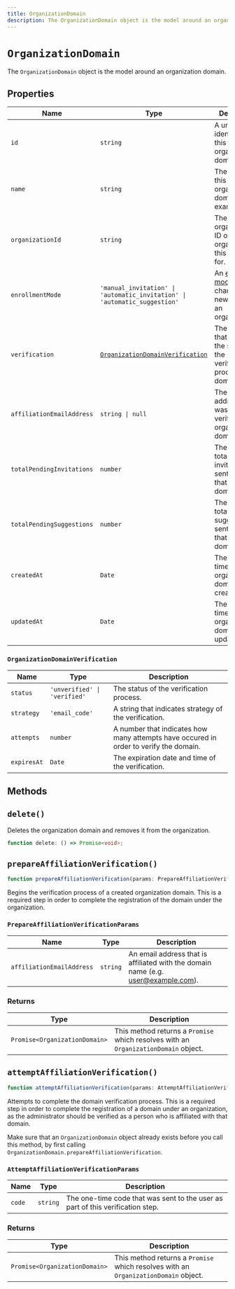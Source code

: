 ---
title: OrganizationDomain
description: The OrganizationDomain object is the model around an organization domain.
---

# `OrganizationDomain`

The `OrganizationDomain` object is the model around an organization domain.

## Properties

| Name | Type | Description |
| --- | --- | --- |
| `id` | `string` | A unique identifier for this organization domain. |
| `name` | `string` | The name for this organization domain (e.g. example.com). |
| `organizationId` | `string` | The organization ID of the organization this domain is for. |
| `enrollmentMode` | `'manual_invitation' \| 'automatic_invitation' \| 'automatic_suggestion'` | An [enrollment mode][enrollment-mode-ref] will change how new users join an organization. |
| `verification` | [`OrganizationDomainVerification`][org-domain-ver-ref] | The object that describes the status of the verification process of the domain. |
| `affiliationEmailAddress` | `string \| null` | The email address that was used to verify this organization domain. |
| `totalPendingInvitations` | `number` | The number of total pending invitations sent to emails that match the domain name. |
| `totalPendingSuggestions` | `number` | The number of total pending suggestions sent to emails that match the domain name. |
| `createdAt` | `Date` | The date and time the organization domain was created. |
| `updatedAt` | `Date` | The date and time the organization domain was updated. |

### `OrganizationDomainVerification`

| Name | Type | Description |
| --- | --- | --- |
| `status` | `'unverified' \| 'verified'` | The status of the verification process. |
| `strategy` | `'email_code'` | A string that indicates strategy of the verification. |
| `attempts` | `number` | A number that indicates how many attempts have occured in order to verify the domain. |
| `expiresAt` | `Date` | The expiration date and time of the verification. |


## Methods

## `delete()`

Deletes the organization domain and removes it from the organization.

```typescript
function delete: () => Promise<void>;
```


## `prepareAffiliationVerification()`

```typescript
function prepareAffiliationVerification(params: PrepareAffiliationVerificationParams): Promise<OrganizationDomain>;
```

Begins the verification process of a created organization domain. This is a required step in order to complete the registration of the domain under the organization.

### `PrepareAffiliationVerificationParams`

| Name | Type | Description |
| --- | --- | --- |
| `affiliationEmailAddress` | `string` | An email address that is affiliated with the domain name (e.g. user@example.com). |

### Returns

| Type | Description |
| --- | --- |
| `Promise<OrganizationDomain>` | This method returns a `Promise` which resolves with an `OrganizationDomain` object. |


## `attemptAffiliationVerification()`

```typescript
function attemptAffiliationVerification(params: AttemptAffiliationVerificationParams): Promise<OrganizationDomain>;
```

Attempts to complete the domain verification process. This is a required step in order to complete the registration of a domain under an organization, as the administrator should be verified as a person who is affiliated with that domain.

Make sure that an `OrganizationDomain` object already exists before you call this method, by first calling `OrganizationDomain.prepareAffiliationVerification`.

### `AttemptAffiliationVerificationParams`

| Name | Type | Description |
| --- | --- | --- |
| `code` | `string` | The one-time code that was sent to the user as part of this verification step. |

### Returns

| Type | Description |
| --- | --- |
| `Promise<OrganizationDomain>` | This method returns a `Promise` which resolves with an `OrganizationDomain` object. |


[enrollment-mode-ref]: /docs/organizations/verified-domains#enrollment-modes
[org-domain-ver-ref]: #organization-domain-verification